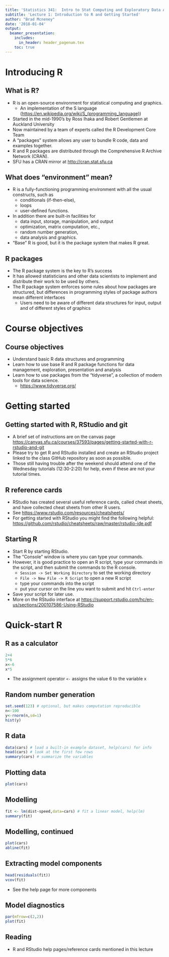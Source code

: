 ```yaml
---
title: 'Statistics 341:  Intro to Stat Computing and Exploratory Data Analysis with R'
subtitle: 'Lecture 1: Introduction to R and Getting Started'
author: "Brad Mcneney"
date: '2018-01-04'
output: 
  beamer_presentation:
    includes:
      in_header: header_pagenum.tex
    toc: true
---
```

# Introducing R

## What is R?

- R is an open-source environment for statistical computing and graphics.
    - An implementation of the S language
    (<https://en.wikipedia.org/wiki/S_(programming_language)>)
- Started in the mid-1990's by Ross Ihaka and Robert Gentlemen at Auckland University
- Now maintained by a team of experts called the R Development Core Team
- A "packages" system allows any user to bundle R code, data and examples together.
- R and R packages are distributed through the Comprehensive R Archive Network (CRAN). 
- SFU has a CRAN mirror at <http://cran.stat.sfu.ca>

## What does "environment" mean?
- R is a fully-functioning programming environment with all the usual constructs, such as 
    - conditionals (if-then-else), 
    - loops 
    - user-defined functions.
- In addition there are built-in facilities for 
    - data input, storage, manipulation, and output
    - optimization, matrix computation, etc., 
    - random number generation,
    - data analysis and graphics.
- "Base" R is good, but it is the package system that makes R great.

## R packages
- The R package system is the key to R's success
- It has allowed statisticians and other data scientists to implement and distribute their work to be used by others.
- The R package system enforces some rules about how packages are structured, but differences in programming styles of package authors mean different interfaces
    - Users need to be aware of different data structures for input, output and of different styles of graphics
    
# Course objectives

## Course objectives

- Understand basic R data structures and programming
- Learn how to use base R and R package functions for data management, exploration, presentation and analysis
- Learn how to use packages from the "tidyverse", a collection of modern tools for data science.
    * <https://www.tidyverse.org/>

# Getting started

## Getting started with R, RStudio and git

- A brief set of instructions are on the canvas page 
<https://canvas.sfu.ca/courses/37593/pages/getting-started-with-r-rstudio-and-git>
- Please try to get R and RStudio installed and 
create an RStudio project linked to the class GitHub 
repository as soon as possible.
- Those still having trouble after the weekend should
attend one of the Wednesday tutorials (12:30-2:20)
for help, even if these are not your tutorial times.

## R reference cards

- RStudio has created several useful reference 
cards, called cheat sheets, and have collected
cheat sheets from other R users.
- See
<https://www.rstudio.com/resources/cheatsheets/>
- For getting started with RStudio you might find
the following helpful:
<https://github.com/rstudio/cheatsheets/raw/master/rstudio-ide.pdf>

## Starting R

- Start R by starting RStudio. 
- The "Console" window is where you can type your commands.
- However, it is good practice to open an R script, type your
commands in the script, and then submit the commands to the R console.
    - `Session -> Set Working Directory` to set the working directory
    - `File -> New File -> R Script` to open a new R script
    - type your commands into the script
    - put your cursor on the line you want to submit and hit `Ctrl-enter`
- Save your script for later use.
- More on the RStudio interface at <https://support.rstudio.com/hc/en-us/sections/200107586-Using-RStudio>

# Quick-start R 

## R as a calculator
\small
```r
2+4
5*6
x<-6
x*5
```
- The assignment operator `<-` assigns the value 6 to the variable x


## Random number generation
\footnotesize
```r
set.seed(123) # optional, but makes computation reproducible
n<-100
y<-rnorm(n,sd=1)
hist(y)
```

## R data 

\footnotesize
```r
data(cars) # load a built-in example dataset, help(cars) for info
head(cars) # look at the first few rows
summary(cars) # summarize the variables
```

## Plotting data
\small
```r
plot(cars)
```

## Modelling
\footnotesize
```r
fit <- lm(dist~speed,data=cars) # fit a linear model, help(lm)
summary(fit)
```

## Modelling, continued
\small
```r
plot(cars)
abline(fit)
```

## Extracting model components 
\footnotesize
```r
head(residuals(fit))
vcov(fit)
```
- See the help page for more components

## Model diagnostics
```r
par(mfrow=c(2,2))
plot(fit)
```

## Reading 
- R and RStudio help pages/reference cards mentioned in this lecture

